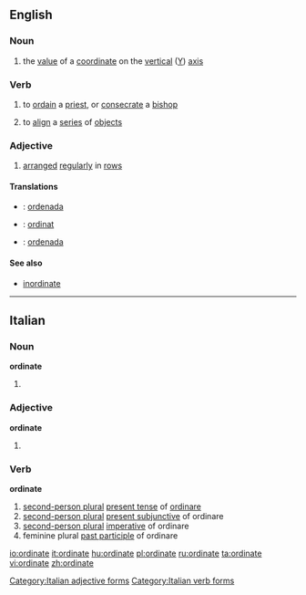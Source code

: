 ==English==

===Noun===
{{en-noun}}

#{{mathematics}} the [[value]] of a [[coordinate]] on the [[vertical]] ([[Y]]) [[axis]]

===Verb===
{{en-verb|ordinat|es}}

# {{transitive}} to [[ordain]] a [[priest]], or [[consecrate]] a [[bishop]]
# {{transitive}} to [[align]] a [[series]] of [[object]]s

===Adjective===
{{en-adj}}

# [[arranged]] [[regularly]] in [[row]]s

====Translations====
{{checktrans-top}}
*{{ttbc|Catalan}}: [[ordenada]]
*{{ttbc|Indonesian}}: [[ordinat]]
*{{ttbc|Spanish}}: [[ordenada]]
{{trans-bottom}}

====See also====
* [[inordinate]]

----

==Italian==

===Noun===
'''ordinate''' {{f}}

# {{plural of|ordinata|lang=Italian}}

===Adjective===
'''ordinate''' {{p}}
# {{feminine of|ordinato#Adjective|ordinato}}

===Verb===
'''ordinate''' 

# [[second-person plural]] [[present tense]] of [[ordinare]]
# [[second-person plural]] [[present subjunctive]] of ordinare
# [[second-person plural]] [[imperative]] of ordinare
# feminine plural [[past participle]] of ordinare

[[Category:Italian adjective forms]]
[[Category:Italian verb forms]]

[[io:ordinate]]
[[it:ordinate]]
[[hu:ordinate]]
[[pl:ordinate]]
[[ru:ordinate]]
[[ta:ordinate]]
[[vi:ordinate]]
[[zh:ordinate]]